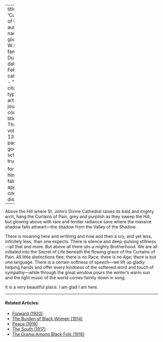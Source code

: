 
---
title: 'Curtains of Pain'
author:
  - name:
      given: W.E.B.
      family: Du Bois
date: Feb. 1917
categories: 
  - ""
citation: 
  type: article-journal
  container-title: The Crisis
  volume: 13
  issue: 4
  page: 162
google-scholar: true

format:
  html:
    toc: false
    appendix-cite-as: display
---



Above the Hill where St. John's Divine Cathedral raises its bald and mighty arch, hang the Curtains of Pain, grey and purplish as they sweep the Hill, but glowing above with rare and tender radiance save where the massive shadow falls athwart—the shadow from the Valley of the Shadow.

There is moaning here and writhing and now and then a cry, and yet less, infinitely less, than one expects. There is silence and deep-pulsing stillness---all that and more. But above all there sits a mighty Brotherhood. We are all initiated into the Secret of Life beneath the flowing grace of the Curtains of Pain. All little distinctions flee; there is no Race; there is no Age; there is but one language. There is a certain softness of speech---we lift up gladly helping hands and offer every kindness of the softened word and touch of sympathy—while through the great window pours the winter's warm sun and the light music of the world comes faintly down in song.

It is a very beautiful place. I am glad I am here.

<!-- Similar articles start here -->
<div  class="clear-wrap"></div>
<hr>
#### Related Articles:

* [Forward (1920)](/Volumes/20/05/forward.html)
* [The Burden of Black Women (1914)](/Volumes/09/01/burden_of_black_women.html)
* [Peace (1919)](/Volumes/17/02/peace.html)
* [The South (1917)](/Volumes/13/06/south.html)
* [The Drama Among Black Folk (1916)](/Volumes/12/03/drama_among_black_folk.html)

<!-- Similar articles end here -->